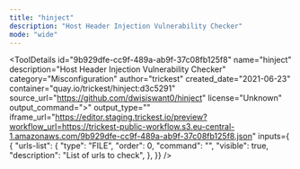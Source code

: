 ```yaml
---
title: "hinject"
description: "Host Header Injection Vulnerability Checker"
mode: "wide"
---
```



<ToolDetails
  id="9b929dfe-cc9f-489a-ab9f-37c08fb125f8"
  name="hinject"
  description="Host Header Injection Vulnerability Checker"
  category="Misconfiguration"
  author="trickest"
  created_date="2021-06-23"
  container="quay.io/trickest/hinject:d3c5291"
  source_url="https://github.com/dwisiswant0/hinject"
  license="Unknown"
  output_command=">"
  output_type=""
  iframe_url="https://editor.staging.trickest.io/preview?workflow_url=https://trickest-public-workflow.s3.eu-central-1.amazonaws.com/9b929dfe-cc9f-489a-ab9f-37c08fb125f8.json"
  inputs={ {
  "urls-list": {
    "type": "FILE",
    "order": 0,
    "command": "",
    "visible": true,
    "description": "List of urls to check",
  },
}}
/>